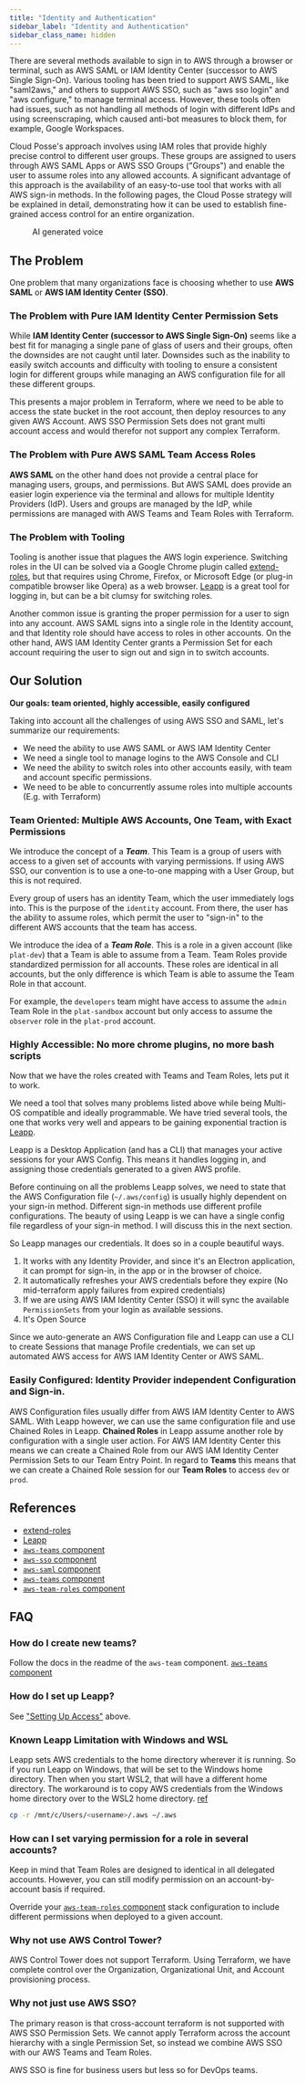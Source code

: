 ```yaml
---
title: "Identity and Authentication"
sidebar_label: "Identity and Authentication"
sidebar_class_name: hidden
---
```


There are several methods available to sign in to AWS through a browser or terminal, such as AWS SAML or IAM Identity
Center (successor to AWS Single Sign-On). Various tooling has been tried to support AWS SAML, like "saml2aws," and
others to support AWS SSO, such as "aws sso login" and "aws configure," to manage terminal access. However, these tools
often had issues, such as not handling all methods of login with different IdPs and using screenscraping, which caused
anti-bot measures to block them, for example, Google Workspaces.

Cloud Posse's approach involves using IAM roles that provide highly precise control to different user groups. These
groups are assigned to users through AWS SAML Apps or AWS SSO Groups ("Groups") and enable the user to assume roles into
any allowed accounts. A significant advantage of this approach is the availability of an easy-to-use tool that works
with all AWS sign-in methods. In the following pages, the Cloud Posse strategy will be explained in detail,
demonstrating how it can be used to establish fine-grained access control for an entire organization.

<figure>
  <ReactPlayer controls url="https://docs.cloudposse.com/assets/refarch/handoffs/identity-and-authentication.mp4" />
  <figcaption>AI generated voice</figcaption>
</figure>

## The Problem

One problem that many organizations face is choosing whether to use **AWS SAML** or **AWS IAM Identity Center (SSO)**.

### The Problem with Pure IAM Identity Center Permission Sets

While **IAM Identity Center (successor to AWS Single Sign-On)** seems like a best fit for managing a single pane of
glass of users and their groups, often the downsides are not caught until later. Downsides such as the inability to
easily switch accounts and difficulty with tooling to ensure a consistent login for different groups while managing an
AWS configuration file for all these different groups.

This presents a major problem in Terraform, where we need to be able to access the state bucket in the root account,
then deploy resources to any given AWS Account. AWS SSO Permission Sets does not grant multi account access and would
therefor not support any complex Terraform.

### The Problem with Pure AWS SAML Team Access Roles

**AWS SAML** on the other hand does not provide a central place for managing users, groups, and permissions. But AWS
SAML does provide an easier login experience via the terminal and allows for multiple Identity Providers (IdP). Users
and groups are managed by the IdP, while permissions are managed with AWS Teams and Team Roles with Terraform.

### The Problem with Tooling

Tooling is another issue that plagues the AWS login experience. Switching roles in the UI can be solved via a Google
Chrome plugin called [extend-roles](https://github.com/tilfinltd/aws-extend-switch-roles), but that requires using
Chrome, Firefox, or Microsoft Edge (or plug-in compatible browser like Opera) as a web browser.
[Leapp](https://www.leapp.cloud/) is a great tool for logging in, but can be a bit clumsy for switching roles.

Another common issue is granting the proper permission for a user to sign into any account. AWS SAML signs into a single
role in the Identity account, and that Identity role should have access to roles in other accounts. On the other hand,
AWS IAM Identity Center grants a Permission Set for each account requiring the user to sign out and sign in to switch
accounts.

## Our Solution

**Our goals: team oriented, highly accessible, easily configured**

Taking into account all the challenges of using AWS SSO and SAML, let's summarize our requirements:

- We need the ability to use AWS SAML or AWS IAM Identity Center
- We need a single tool to manage logins to the AWS Console and CLI
- We need the ability to switch roles into other accounts easily, with team and account specific permissions.
- We need to be able to concurrently assume roles into multiple accounts (E.g. with Terraform)

### Team Oriented: Multiple AWS Accounts, One Team, with Exact Permissions

We introduce the concept of a **_Team_**. This Team is a group of users with access to a given set of accounts with
varying permissions. If using AWS SSO, our convention is to use a one-to-one mapping with a User Group, but this is not
required.

Every group of users has an identity Team, which the user immediately logs into. This is the purpose of the `identity`
account. From there, the user has the ability to assume roles, which permit the user to "sign-in" to the different AWS
accounts that the team has access.

We introduce the idea of a **_Team Role_**. This is a role in a given account (like `plat-dev`) that a Team is able to
assume from a Team. Team Roles provide standardized permission for all accounts. These roles are identical in all
accounts, but the only difference is which Team is able to assume the Team Role in that account.

For example, the `developers` team might have access to assume the `admin` Team Role in the `plat-sandbox` account but
only access to assume the `observer` role in the `plat-prod` account.

### Highly Accessible: No more chrome plugins, no more bash scripts

Now that we have the roles created with Teams and Team Roles, lets put it to work.

We need a tool that solves many problems listed above while being Multi-OS compatible and ideally programmable. We have
tried several tools, the one that works very well and appears to be gaining exponential traction is
[Leapp](https://www.leapp.cloud/).

Leapp is a Desktop Application (and has a CLI) that manages your active sessions for your AWS Config. This means it
handles logging in, and assigning those credentials generated to a given AWS profile.

Before continuing on all the problems Leapp solves, we need to state that the AWS Configuration file (`~/.aws/config`)
is usually highly dependent on your sign-in method. Different sign-in methods use different profile configurations. The
beauty of using Leapp is we can have a single config file regardless of your sign-in method. I will discuss this in the
next section.

So Leapp manages our credentials. It does so in a couple beautiful ways.

1. It works with any Identity Provider, and since it's an Electron application, it can prompt for sign-in, in the app or
   in the browser of choice.
2. It automatically refreshes your AWS credentials before they expire (No mid-terraform apply failures from expired
   credentials)
3. If we are using AWS IAM Identity Center (SSO) it will sync the available `PermissionSets` from your login as
   available sessions.
4. It's Open Source

Since we auto-generate an AWS Configuration file and Leapp can use a CLI to create Sessions that manage Profile
credentials, we can set up automated AWS access for AWS IAM Identity Center or AWS SAML.

### Easily Configured: Identity Provider independent Configuration and Sign-in.

AWS Configuration files usually differ from AWS IAM Identity Center to AWS SAML. With Leapp however, we can use the same
configuration file and use Chained Roles in Leapp. **Chained Roles** in Leapp assume another role by configuration with
a single user action. For AWS IAM Identity Center this means we can create a Chained Role from our AWS IAM Identity
Center Permission Sets to our Team Entry Point. In regard to **Teams** this means that we can create a Chained Role
session for our **Team Roles** to access `dev` or `prod`.

## References

- [extend-roles](https://github.com/tilfinltd/aws-extend-switch-roles)
- [Leapp](https://docs.leapp.cloud/latest/installation/install-leapp/)
- [`aws-teams` component](https://github.com/cloudposse/terraform-aws-components/tree/master/modules/aws-teams)
- [`aws-sso` component](https://github.com/cloudposse/terraform-aws-components/tree/master/modules/aws-sso)
- [`aws-saml` component](https://github.com/cloudposse/terraform-aws-components/tree/master/modules/aws-saml)
- [`aws-teams` component](https://github.com/cloudposse/terraform-aws-components/tree/master/modules/aws-teams)
- [`aws-team-roles` component](https://github.com/cloudposse/terraform-aws-components/tree/master/modules/aws-team-roles)

## FAQ

### How do I create new teams?

Follow the docs in the readme of the `aws-team` component.
[`aws-teams` component](https://github.com/cloudposse/terraform-aws-components/tree/master/modules/aws-teams)

### How do I set up Leapp?

See ["Setting Up Access"](#setting-up-access) above.

### Known Leapp Limitation with Windows and WSL

Leapp sets AWS credentials to the home directory wherever it is running. So if you run Leapp on Windows, that will be
set to the Windows home directory. Then when you start WSL2, that will have a different home directory. The workaround
is to copy AWS credentials from the Windows home directory over to the WSL2 home directory.
[ref](https://github.com/Noovolari/leapp/issues/153)

```bash
cp -r /mnt/c/Users/<username>/.aws ~/.aws
```

### How can I set varying permission for a role in several accounts?

Keep in mind that Team Roles are designed to identical in all delegated accounts. However, you can still modify
permission on an account-by-account basis if required.

Override your
[`aws-team-roles` component](https://github.com/cloudposse/terraform-aws-components/tree/master/modules/aws-team-roles)
stack configuration to include different permissions when deployed to a given account.

### Why not use AWS Control Tower?

AWS Control Tower does not support Terraform. Using Terraform, we have complete control over the Organization,
Organizational Unit, and Account provisioning process.

### Why not just use AWS SSO?

The primary reason is that cross-account terraform is not supported with AWS SSO Permission Sets. We cannot apply
Terraform across the account hierarchy with a single Permission Set, so instead we combine AWS SSO with our AWS Teams
and Team Roles.

AWS SSO is fine for business users but less so for DevOps teams.
